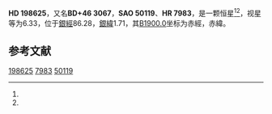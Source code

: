 {{Starbox begin
| name = HD 198625
}}
{{Starbox observe
| epoch = [[J2000.0|J2000.0]]
| constell = {{星座名待查}}<ref name=SIMBAD>{{cite web
 | url=http://simbad.u-strasbg.fr/simbad/sim-id?Ident=HR+7983
 | title=Pulsating variable Star
 | publisher=Centre de Données astronomiques de Strasbourg
 | work=SIMBAD
 | accessdate=2012-07-13
 | archive-date=2019-08-04
 | archive-url=https://web.archive.org/web/20190804221342/http://simbad.u-strasbg.fr/simbad/sim-id%3FIdent%3DHR%2B7983
 }}</ref><ref name=DATA>{{cite web
 | url=http://vizier.u-strasbg.fr/viz-bin/VizieR-5?-out.add=.&-source=5050&-corr=PK=HR&-out.max=9999&HR=7983
 | title=VizieR Detailed Page
 | accessdate=2012-07-13
 | archive-date=2019-02-16
 | archive-url=https://web.archive.org/web/20190216095816/http://vizier.u-strasbg.fr/viz-bin/VizieR-5?-out.add=.&-source=5050&-corr=PK=HR&-out.max=9999&HR=7983
 | dead-url=no
 }}</ref>
| 星官 = 
| ra = {{RA|20|49|54.7}}<ref name=SIMBAD /><ref name=DATA />
| dec = {{DEC|+46|39|40}}<ref name=SIMBAD /><ref name=DATA />
| appmag_v = 6.33<ref name=SIMBAD /><ref name=DATA />
}}
{{Starbox character
| class = B4Ve<ref name=SIMBAD /><ref name=DATA />
| b-v = -0.07<ref name=SIMBAD /><ref name=DATA />
| u-b = -0.57<ref name=SIMBAD /><ref name=DATA />
| r-i = <ref name=SIMBAD /><ref name=DATA />
| variable = 
}}
{{Starbox astrometry
| radial_v = -0.57
| prop_mo_ra = -15
| parallax = 
| p_error = 
}}
{{Starbox catalog
| names =BD+46 3067，[[SAO星表|SAO]] 50119，[[HD星表|HD]] 198625，[[HR星表|HR]] 7983}}
{{Starbox reference |Simbad=HR+7983}}
{{Starbox end}}

'''HD 198625'''，又名'''BD+46 3067'''，'''SAO 50119'''、'''HR 7983'''，是一颗恒星<ref name=SIMBAD /><ref name=DATA />，视星等为6.33，位于[[銀道座標系|銀經]]86.28，[[銀道座標系|銀緯]]1.71，其[[B1900.0|B1900.0]]坐标为赤經{{RA|20|46|31.7}}，赤緯{{DEC|+46|1.71|18}}。

== 参考文献 ==
{{reflist}}

{{star-stub}}

[[Category:HD和HDE天體|198625]]
[[Category:HR天體|7983]]
[[Category:SAO天體|50119]]